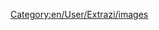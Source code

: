 {{pl/Development/NewGRF/inne pliki|en=:File:pl/Development/NewGRF/NFO Specs/Openttd icon crossed.png|pl=File:pl/Development/NewGRF/NFO Specs/Openttd icon crossed.png|align=left}}
<!--{{Other_languages_files
|en=
|ca=
|cs=
|de=
|el=
|es=
|fi=
|fr=
|hr=
|hu=
|it=
|lb=
|nl=
|no=
|pl=:File:pl/Development/NewGRF/NFO Specs/Openttd icon crossed.png
|pt=
|ro=
|ru=
|sk=
|sl=
|sr=
|tr=
|vi=
|zh=
|language_page=
|align=left
}}--><!--{{-}}-->
[[Category:en/User/Extrazi/images]]